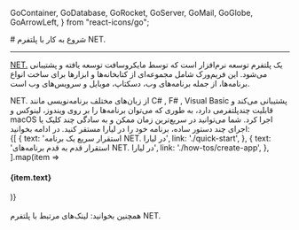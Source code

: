 
  GoContainer,
  GoDatabase,
  GoRocket,
  GoServer,
  GoMail,
  GoGlobe,
  GoArrowLeft,
} from "react-icons/go";


<Layout>
<Head>
<title>مستندات شروع به کار با NET. - لیارا</title>
<meta property="og:title" content="مستندات خدمات رایانش ابری لیارا" />
<meta property="og:description" content="مستندات شروع به کار با پلتفرم دات‌نت در لیارا"  />
<meta property="og:image" content="https://files.liara.ir/liara/logos/liara-poster.jpg" />
</Head>
# شروع به کار با پلتفرم NET.
<hr className="mb-2" />

<a href="https://dotnet.microsoft.com/en-us/" className="text-[#2196f3] ">NET.</a> یک پلتفرم توسعه نرم‌افزار است که توسط مایکروسافت توسعه یافته و پشتیبانی می‌شود. این فریم‌ورک شامل مجموعه‌ای از کتابخانه‌ها و ابزارها برای ساخت انواع برنامه‌ها، از جمله برنامه‌های وب، دسکتاپ، موبایل و سرویس‌های وب است.
<div className="h-2" />
NET. از زبان‌های مختلف برنامه‌نویسی مانند C# , F# , Visual Basic پشتیبانی می‌کند و قابلیت چندپلتفرمی دارد، به طوری که می‌توان برنامه‌ها را بر روی ویندوز، لینوکس و macOS اجرا کرد.
شما می‌توانید در سریع‌ترین زمان ممکن و به سادگی چند کلیک یا اجرای چند دستور ساده، برنامه خود را در لیارا مستقر کنید. در ادامه بخوانید:

<br />

<div className="grid md:grid-cols-2 gap-4">
            {[
    {
      text: 'استقرار سریع یک برنامه NET. در لیارا',
      link: './quick-start',
    },
    {
      text: 'استقرار قدم به قدم برنامه‌های NET. در لیارا',
      link: './how-tos/create-app',
    },
  ].map(item =>
              <Link href={item.link}>
                <Card className="flex cursor-pointer w-full items-center justify-between">
                  <div className="flex items-center gap-3">
                    <h4>
                      {item.text}
                    </h4>
                  </div>
                  <GoArrowLeft className="ml-1" />
                </Card>
              </Link>
            )}
          </div>

<br />

<Alert variant="success">
همچنین بخوانید:
<Link href='./related-links' className="text-[#2196f3] ">
 لینک‌های مرتبط با پلتفرم NET.
</Link>
</Alert>
<br />

</Layout>